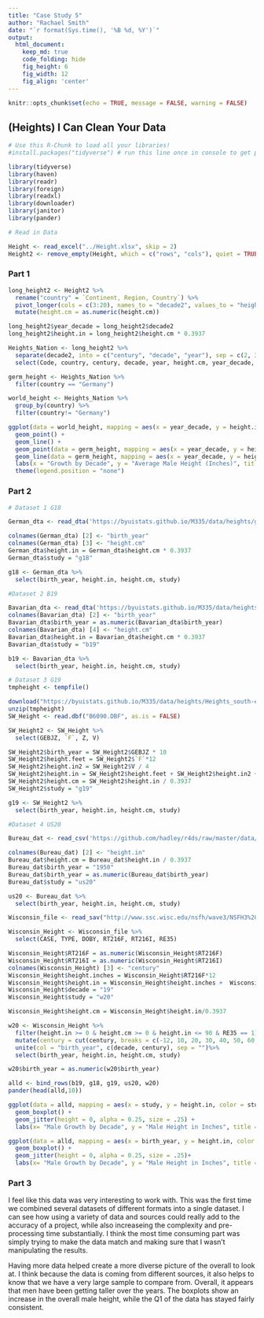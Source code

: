 ```yaml
---
title: "Case Study 5"
author: "Rachael Smith"
date: "`r format(Sys.time(), '%B %d, %Y')`"
output:
  html_document:  
    keep_md: true
    code_folding: hide
    fig_height: 6
    fig_width: 12
    fig_align: 'center'
---
```


```r
knitr::opts_chunk$set(echo = TRUE, message = FALSE, warning = FALSE)
```

## (Heights) I Can Clean Your Data

```r
# Use this R-Chunk to load all your libraries!
#install.packages("tidyverse") # run this line once in console to get package

library(tidyverse)
library(haven)
library(readr)
library(foreign)
library(readxl)
library(downloader)
library(janitor)
library(pander)

```

```r

# Read in Data

Height <- read_excel("../Height.xlsx", skip = 2)
Height2 <- remove_empty(Height, which = c("rows", "cols"), quiet = TRUE)

```

### Part 1

```r

long_height2 <- Height2 %>%
  rename("country" = `Continent, Region, Country`) %>%
  pivot_longer(cols = c(3:20), names_to = "decade2", values_to = "height.cm") %>%
  mutate(height.cm = as.numeric(height.cm))

long_height2$year_decade = long_height2$decade2
long_height2$height.in = long_height2$height.cm * 0.3937

Heights_Nation <- long_height2 %>%
  separate(decade2, into = c("century", "decade", "year"), sep = c(2, 3, 4)) %>% 
  select(Code, country, century, decade, year, height.cm, year_decade, height.in) 

```


```r

germ_height <- Heights_Nation %>%
  filter(country == "Germany")

world_height <- Heights_Nation %>% 
  group_by(country) %>% 
  filter(country!= "Germany")

ggplot(data = world_height, mapping = aes(x = year_decade, y = height.in, col = country, group = country, alpha = .05)) +
  geom_point() +
  geom_line() +
  geom_point(data = germ_height, mapping = aes(x = year_decade, y = height.in, col = country, group = country, size = .5)) +
  geom_line(data = germ_height, mapping = aes(x = year_decade, y = height.in, col = country, group = country, size = .5)) +
  labs(x = "Growth by Decade", y = "Average Male Height (Inches)", title = "Germany Average Male Height in Inches From 1810 -1980", subtitle = "As compared to the rest of the world heights") +
  theme(legend.position = "none")
```

### Part 2

```r
# Dataset 1 G18

German_dta <- read_dta('https://byuistats.github.io/M335/data/heights/germanconscr.dta')

colnames(German_dta) [2] <- "birth_year"
colnames(German_dta) [3] <- "height.cm"
German_dta$height.in = German_dta$height.cm * 0.3937
German_dta$study = "g18"

g18 <- German_dta %>% 
  select(birth_year, height.in, height.cm, study)

```


```r
#Dataset 2 B19

Bavarian_dta <- read_dta('https://byuistats.github.io/M335/data/heights/germanprison.dta')
colnames(Bavarian_dta) [2] <- "birth_year"
Bavarian_dta$birth_year = as.numeric(Bavarian_dta$birth_year)
colnames(Bavarian_dta) [4] <- "height.cm"
Bavarian_dta$height.in = Bavarian_dta$height.cm * 0.3937
Bavarian_dta$study = "b19"

b19 <- Bavarian_dta %>% 
  select(birth_year, height.in, height.cm, study)

```

```r
# Dataset 3 G19
tmpheight <- tempfile()

download("https://byuistats.github.io/M335/data/heights/Heights_south-east.zip", tmpheight, mode = "wb")
unzip(tmpheight)
SW_Height <- read.dbf("B6090.DBF", as.is = FALSE)

SW_Height2 <- SW_Height %>% 
  select(GEBJZ, `F`, Z, V)

SW_Height2$birth_year = SW_Height2$GEBJZ * 10
SW_Height2$height.feet = SW_Height2$`F`*12
SW_Height2$height.in2 = SW_Height2$V / 4
SW_Height2$height.in = SW_Height2$height.feet + SW_Height2$height.in2 + SW_Height2$Z
SW_Height2$height.cm = SW_Height2$height.in / 0.3937
SW_Height2$study = "g19"

g19 <- SW_Height2 %>% 
  select(birth_year, height.in, height.cm, study)

```



```r
#Dataset 4 US20

Bureau_dat <- read_csv('https://github.com/hadley/r4ds/raw/master/data/heights.csv')

colnames(Bureau_dat) [2] <- "height.in"
Bureau_dat$height.cm = Bureau_dat$height.in / 0.3937
Bureau_dat$birth_year = "1950"
Bureau_dat$birth_year = as.numeric(Bureau_dat$birth_year)
Bureau_dat$study = "us20"

us20 <- Bureau_dat %>% 
  select(birth_year, height.in, height.cm, study)

```


```r
Wisconsin_file <- read_sav("http://www.ssc.wisc.edu/nsfh/wave3/NSFH3%20Apr%202005%20release/main05022005.sav")

Wisconsin_Height <- Wisconsin_file %>% 
  select(CASE, TYPE, DOBY, RT216F, RT216I, RE35)

Wisconsin_Height$RT216F = as.numeric(Wisconsin_Height$RT216F)
Wisconsin_Height$RT216I = as.numeric(Wisconsin_Height$RT216I)
colnames(Wisconsin_Height) [3] <- "century"
Wisconsin_Height$height.inches = Wisconsin_Height$RT216F*12
Wisconsin_Height$height.in = Wisconsin_Height$height.inches +  Wisconsin_Height$RT216I
Wisconsin_Height$decade = "19"
Wisconsin_Height$study = "w20"

Wisconsin_Height$height.cm = Wisconsin_Height$height.in/0.3937

w20 <- Wisconsin_Height %>%
  filter(height.in >= 0 & height.cm >= 0 & height.in <= 90 & RE35 == 1) %>% 
  mutate(century = cut(century, breaks = c(-12, 10, 20, 30, 40, 50, 60, 70), labels = c(10, 20, 30, 40, 50, 60, 70))) %>% 
  unite(col = "birth_year", c(decade, century), sep = "")%>%
  select(birth_year, height.in, height.cm, study)

w20$birth_year = as.numeric(w20$birth_year)

```

```r

alld <- bind_rows(b19, g18, g19, us20, w20)
pander(head(alld,10))
```

```r

ggplot(data = alld, mapping = aes(x = study, y = height.in, color = study)) +
  geom_boxplot() +
  geom_jitter(height = 0, alpha = 0.25, size = .25) +
  labs(x= "Male Growth by Decade", y = "Male Height in Inches", title = "Comparison of Male Height Over the Past Century", subtitle = "Using multiple datasets and studies", color= "Study")

```

```r
ggplot(data = alld, mapping = aes(x = birth_year, y = height.in, color = study)) +
  geom_boxplot() +
  geom_jitter(height = 0, alpha = 0.25, size = .25)+
  labs(x= "Male Growth by Decade", y = "Male Height in Inches", title = "Comparison of Male Height Over the Past Century", subtitle = "Using multiple datasets and studies", color= "Study")
```


### Part 3

I feel like this data was very interesting to work with.  This was the first time we combined several datasets of different formats into a single dataset.  I can see how using a variety of data and sources could really add to the accuracy of a project, while also increaseing the complexity and pre-processing time substantially. I think the most time consuming part was simply trying to make the data match and making sure that I wasn't manipulating the results.

Having more data helped create a more diverse picture of the overall to look at. I think because the data is coming from different sources, it also helps to know that we have a very large sample to compare from.  Overall, it appears that men have been getting taller over the years.  The boxplots show an increase in the overall male height, while the Q1 of the data has stayed fairly consistent.
